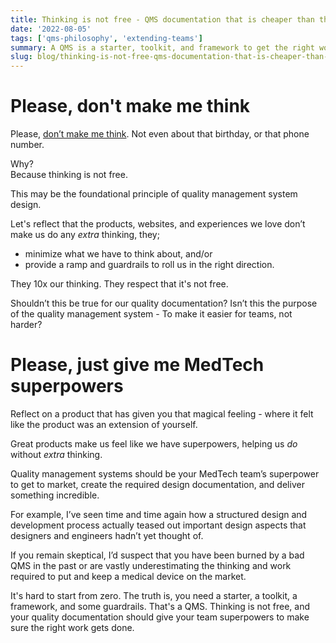 ```yaml
---
title: Thinking is not free - QMS documentation that is cheaper than the alternative
date: '2022-08-05'
tags: ['qms-philosophy', 'extending-teams']
summary: A QMS is a starter, toolkit, and framework to get the right work done.
slug: blog/thinking-is-not-free-qms-documentation-that-is-cheaper-than-the-alternative
---
```



# Please, don't make me think

Please, [don’t make me think](https://www.amazon.com/Dont-Make-Me-Think-Usability/dp/0321344758). Not even about that birthday, or that phone number.

Why?  
Because thinking is not free.

This may be the foundational principle of quality management system design.

Let's reflect that the products, websites, and experiences we love don’t make us do any _extra_ thinking, they;

- minimize what we have to think about, and/or
- provide a ramp and guardrails to roll us in the right direction.

They 10x our thinking. They respect that it's not free.

Shouldn’t this be true for our quality documentation? Isn’t this the purpose of the quality management system - To make it easier for teams, not harder?

# Please, just give me MedTech superpowers

Reflect on a product that has given you that magical feeling - where it felt like the product was an extension of yourself.

Great products make us feel like we have superpowers, helping us _do_ without _extra_ thinking.

Quality management systems should be your MedTech team’s superpower to get to market, create the required design documentation, and deliver something incredible.

For example, I’ve seen time and time again how a structured design and development process actually teased out important design aspects that designers and engineers hadn’t yet thought of.

If you remain skeptical, I’d suspect that you have been burned by a bad QMS in the past or are vastly underestimating the thinking and work required to put and keep a medical device on the market.

It's hard to start from zero. The truth is, you need a starter, a toolkit, a framework, and some guardrails. That's a QMS. Thinking is not free, and your quality documentation should give your team superpowers to make sure the right work gets done.
